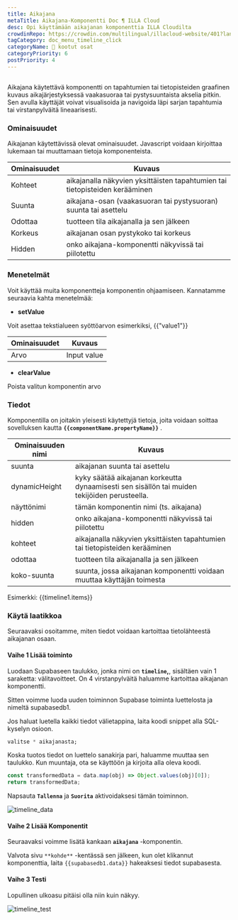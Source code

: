 ```yaml
---
title: Aikajana
metaTitle: Aikajana-Komponentti Doc ¶ ILLA Cloud
desc: Opi käyttämään aikajanan komponenttia ILLA Cloudilta
crowdinRepo: https://crowdin.com/multilingual/illacloud-website/401?languages=fi&filter=basic&value=0
tagCategory: doc_menu_timeline_click
categoryName: 🧬 kootut osat
categoryPriority: 6
postPriority: 4
---
```


## <h2 hidden>Mikä on aikajana?</h2>

Aikajana käytettävä komponentti on tapahtumien tai tietopisteiden graafinen kuvaus aikajärjestyksessä vaakasuoraa tai pystysuuntaista akselia pitkin. Sen avulla käyttäjät voivat visualisoida ja navigoida läpi sarjan tapahtumia tai virstanpylväitä lineaarisesti.

### Ominaisuudet

Aikajanan käytettävissä olevat ominaisuudet. Javascript voidaan kirjoittaa lukemaan tai muuttamaan tietoja komponenteista.

| Ominaisuudet | Kuvaus                                                                                   |
| ------------ | ---------------------------------------------------------------------------------------- |
| Kohteet      | aikajanalla näkyvien yksittäisten tapahtumien tai tietopisteiden kerääminen              |
| Suunta       | aikajana-osan (vaakasuoran tai pystysuoran) suunta tai asettelu                          |
| Odottaa      | tuotteen tila aikajanalla ja sen jälkeen                                                 |
| Korkeus      | aikajanan osan pystykoko tai korkeus                                                     |
| Hidden       | onko aikajana-komponentti näkyvissä tai piilotettu                                       |

### Menetelmät

Voit käyttää muita komponentteja komponentin ohjaamiseen. Kannatamme seuraavia kahta menetelmää:

-   **setValue**

Voit asettaa tekstialueen syöttöarvon esimerkiksi, {{"value1"}}

| Ominaisuudet | Kuvaus      |
| ------------ | ----------- |
| Arvo         | Input value |

-   **clearValue**

Poista valitun komponentin arvo

### Tiedot

Komponentilla on joitakin yleisesti käytettyjä tietoja, joita voidaan soittaa sovelluksen kautta **`{{componentName.propertyName}}`** .

| Ominaisuuden nimi   | Kuvaus                                                                                                 |
| ------------------- | ------------------------------------------------------------------------------------------------------ |
| suunta              | aikajanan suunta tai asettelu                                                                          |
| dynamicHeight       | kyky säätää aikajanan korkeutta dynaamisesti sen sisällön tai muiden tekijöiden perusteella.           |
| näyttönimi          | tämän komponentin nimi (ts. aikajana)                                                                  |
| hidden              | onko aikajana-komponentti näkyvissä tai piilotettu                                                     |
| kohteet             | aikajanalla näkyvien yksittäisten tapahtumien tai tietopisteiden kerääminen                            |
| odottaa             | tuotteen tila aikajanalla ja sen jälkeen                                                               |
| koko-suunta         | suunta, jossa aikajanan komponentti voidaan muuttaa käyttäjän toimesta                                 |

Esimerkki: {{timeline1.items}}

### Käytä laatikkoa

Seuraavaksi osoitamme, miten tiedot voidaan kartoittaa tietolähteestä aikajanan osaan.

#### Vaihe 1 Lisää toiminto

Luodaan Supabaseen taulukko, jonka nimi on **`timeline`,**, sisältäen vain 1 saraketta: välitavoitteet. On 4 virstanpylväitä haluamme kartoittaa aikajanan komponentti.

Sitten voimme luoda uuden toiminnon Supabase toiminta luettelosta ja nimeltä supabasedb1.

Jos haluat luetella kaikki tiedot välietappina, laita koodi snippet alla SQL-kyselyn osioon.

```sql
valitse * aikajanasta;
```

Koska tuotos tiedot on luettelo sanakirja pari, haluamme muuttaa sen taulukko. Kun muuntaja, ota se käyttöön ja kirjoita alla oleva koodi.

```jsx
const transformedData = data.map(obj) => Object.values(obj)[0]);
return transformedData;
```

Napsauta **`Tallenna`** ja **`Suorita`** aktivoidaksesi tämän toiminnon.

![timeline_data](https://cdn.illacloud.com/official-website/img/official-site/components/timeline_data.jpg)

#### Vaihe 2 Lisää Komponentit

Seuraavaksi voimme lisätä kankaan **`aikajana`** -komponentin.

Valvota sivu `**kohde**` -kentässä sen jälkeen, kun olet klikannut komponenttia, laita `{{supabasedb1.data}}` hakeaksesi tiedot supabasesta.

#### Vaihe 3 Testi

Lopullinen ulkoasu pitäisi olla niin kuin näkyy.

![timeline_test](https://cdn.illacloud.com/official-website/img/official-site/components/timeline_test.jpg)
